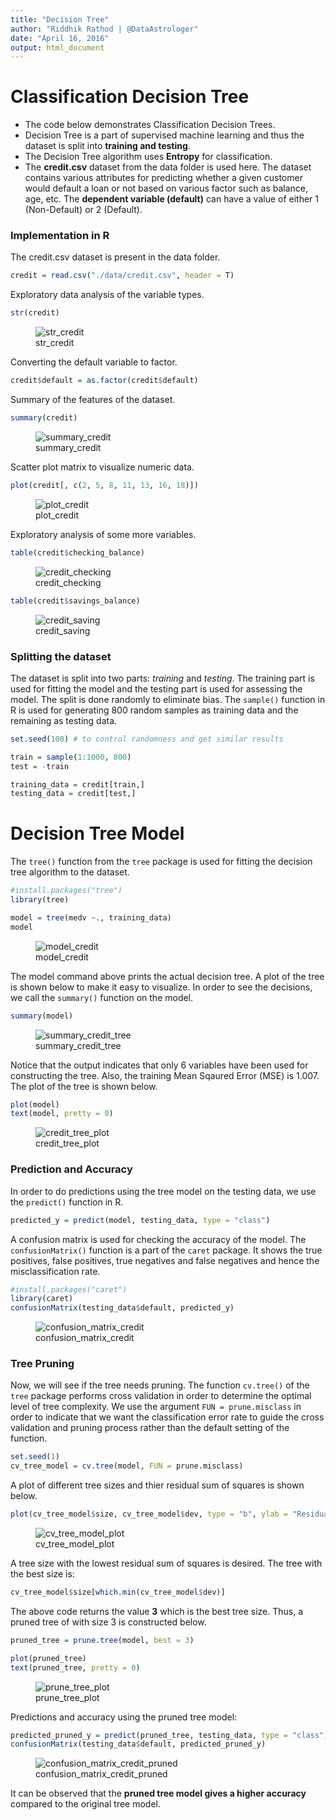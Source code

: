 ```yaml
---
title: "Decision Tree"
author: "Riddhik Rathod | @DataAstrologer"
date: "April 16, 2016"
output: html_document
---
```


# Classification Decision Tree

* The code below demonstrates Classification Decision Trees. 
* Decision Tree is a part of supervised machine learning and thus the dataset is split into **training and testing**.
* The Decision Tree algorithm uses **Entropy** for classification.
* The **credit.csv** dataset from the data folder is used here. The dataset contains various attributes for predicting whether a given customer would default a loan or not based on various factor such as balance, age, etc. The **dependent variable (default)** can have a value of either 1 (Non-Default) or 2 (Default).

### Implementation in R

The credit.csv dataset is present in the data folder.
```r
credit = read.csv("./data/credit.csv", header = T)
```

Exploratory data analysis of the variable types.
```r
str(credit)
```
![str_credit](./data/images/str_credit.png)

Converting the default variable to factor.
```r
credit$default = as.factor(credit$default)
```

Summary of the features of the dataset.
```r
summary(credit)
```
![summary_credit](./data/images/summary_credit.png)

Scatter plot matrix to visualize numeric data.
```r
plot(credit[, c(2, 5, 8, 11, 13, 16, 18)])
```
![plot_credit](./data/images/plot_credit.png)

Exploratory analysis of some more variables.
```r
table(credit$checking_balance)
```
![credit_checking](./data/images/credit_checking.png)

```r
table(credit$savings_balance)
```
![credit_saving](./data/images/credit_saving.png)

### Splitting the dataset

The dataset is split into two parts: *training* and *testing*. The training part is used for fitting the model and the testing part is used for assessing the model. The split is done randomly to eliminate bias. The ```sample()``` function in R is used for generating 800 random samples as training data and the remaining as testing data. 
```r
set.seed(100) # to control randomness and get similar results

train = sample(1:1000, 800)
test = -train

training_data = credit[train,]
testing_data = credit[test,]
```

# Decision Tree Model

The ```tree()``` function from the ```tree``` package is used for fitting the decision tree algorithm to the dataset. 
```r
#install.packages("tree")
library(tree)

model = tree(medv ~., training_data)
model
```
![model_credit](./data/images/model_credit.png)

The model command above prints the actual decision tree. A plot of the tree is shown below to make it easy to visualize. In order to see the decisions, we call the ```summary()``` function on the model. 
```r
summary(model)
```
![summary_credit_tree](./data/images/summary_credit_tree.png)

Notice that the output indicates that only 6 variables have been used for constructing the tree. Also, the training Mean Sqaured Error (MSE) is 1.007. The plot of the tree is shown below.
```r
plot(model)
text(model, pretty = 0)
```
![credit_tree_plot](./data/images/credit_tree_plot.png)

### Prediction and Accuracy

In order to do predictions using the tree model on the testing data, we use the ```predict()``` function in R.
```r
predicted_y = predict(model, testing_data, type = "class")
```

A confusion matrix is used for checking the accuracy of the model. The ```confusionMatrix()``` function is a part of the ```caret``` package. It shows the true positives, false positives, true negatives and false negatives and hence the misclassification rate. 
```r
#install.packages("caret")
library(caret)
confusionMatrix(testing_data$default, predicted_y)
```
![confusion_matrix_credit](./data/images/cfm_credit.png)

### Tree Pruning

Now, we will see if the tree needs pruning. The function ```cv.tree()``` of the ```tree``` package performs cross validation in order to determine the optimal level of tree complexity. We use the argument ```FUN = prune.misclass``` in order to indicate that we want the classification error rate to guide the cross validation and pruning process rather than the default setting of the function.
```r
set.seed(1)
cv_tree_model = cv.tree(model, FUN = prune.misclass)
```

A plot of different tree sizes and thier residual sum of squares is shown below. 
```r
plot(cv_tree_model$size, cv_tree_model$dev, type = "b", ylab = "Residual Sum Square (RSS)", xlab = "Tree Size")
```
![cv_tree_model_plot](./data/images/cv_tree_model_plot.png)

A tree size with the lowest residual sum of squares is desired. The tree with the best size is:
```r
cv_tree_model$size[which.min(cv_tree_model$dev)]
```

The above code returns the value **3** which is the best tree size. Thus, a pruned tree of with size 3 is constructed below. 
```r
pruned_tree = prune.tree(model, best = 3)

plot(pruned_tree)
text(pruned_tree, pretty = 0)
```
![prune_tree_plot](./data/images/prune_tree_plot.png)

Predictions and accuracy using the pruned tree model:
```r
predicted_pruned_y = predict(pruned_tree, testing_data, type = "class")
confusionMatrix(testing_data$default, predicted_pruned_y)
```
![confusion_matrix_credit_pruned](./data/images/cfm_credit_pruned.png)

It can be observed that the **pruned tree model gives a higher accuracy** compared to the original tree model.